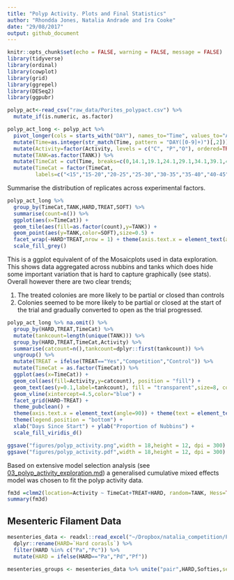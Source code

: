 ```yaml
---
title: "Polyp Activity. Plots and Final Statistics"
author: "Rhondda Jones, Natalia Andrade and Ira Cooke"
date: "29/08/2017"
output: github_document
---
```


```r
knitr::opts_chunk$set(echo = FALSE, warning = FALSE, message = FALSE)
library(tidyverse)
library(ordinal)
library(cowplot)
library(grid)
library(ggrepel)
library(DESeq2)
library(ggpubr)
```

```r
polyp_act<-read_csv("raw_data/Porites_polypact.csv") %>% 
  mutate_if(is.numeric, as.factor)

polyp_act_long <- polyp_act %>% 
  pivot_longer(cols = starts_with("DAY"), names_to="Time", values_to="Activity") %>% 
  mutate(Time=as.integer(str_match(Time, pattern = "DAY([0-9]+)")[,2])) %>% 
  mutate(Activity=factor(Activity, levels = c("C", "P","O"), ordered=TRUE)) %>% 
  mutate(TANK=as.factor(TANK)) %>% 
  mutate(TimeCat = cut(Time, breaks=c(0,14.1,19.1,24.1,29.1,34.1,39.1,44.1,49.1,54.1,60))) %>% 
  mutate(TimeCat = factor(TimeCat,
         labels=c("<15","15-20","20-25","25-30","30-35","35-40","40-45","45-50","50-55","55-60")))
```

Summarise the distribution of replicates across experimental factors.

```r
polyp_act_long %>% 
  group_by(TimeCat,TANK,HARD,TREAT,SOFT) %>% 
  summarise(count=n()) %>% 
  ggplot(aes(x=TimeCat)) + 
  geom_tile(aes(fill=as.factor(count),y=TANK)) +
  geom_point(aes(y=TANK,color=SOFT),size=0.5) +
  facet_wrap(~HARD*TREAT,nrow = 1) + theme(axis.text.x = element_text(angle=90)) + 
  scale_fill_grey()
```


This is a ggplot equivalent of of the Mosaicplots used in data exploration. This shows data aggregated across nubbins and tanks which does hide some important variation that is hard to capture graphically (see stats).  Overall however there are two clear trends;

1. The treated colonies are more likely to be partial or closed than controls
2. Colonies seemed to be more likely to be partial or closed at the start of the trial and gradually converted to open as the trial progressed.

```r
polyp_act_long %>% na.omit() %>% 
  group_by(HARD,TREAT,TimeCat) %>%   
  mutate(tankcount=length(unique(TANK))) %>% 
  group_by(HARD,TREAT,TimeCat,Activity) %>% 
  summarise(catcount=n(),tankcount=dplyr::first(tankcount)) %>% 
  ungroup() %>% 
  mutate(TREAT = ifelse(TREAT=="Yes","Competition","Control")) %>% 
  mutate(TimeCat = as.factor(TimeCat)) %>% 
  ggplot(aes(x=TimeCat)) + 
  geom_col(aes(fill=Activity,y=catcount), position = "fill") +
  geom_text(aes(y=0.1,label=tankcount), fill = "transparent",size=8, color="grey40") +
  geom_vline(xintercept=4.5,color="blue") +
  facet_grid(HARD~TREAT) + 
  theme_pubclean() +
  theme(axis.text.x = element_text(angle=90)) + theme(text = element_text(size=24)) +
  theme(legend.position = "bottom") +
  xlab("Days Since Start") + ylab("Proportion of Nubbins") +
  scale_fill_viridis_d()
```


```r
ggsave("figures/polyp_activity.png",width = 18,height = 12, dpi = 300)
ggsave("figures/polyp_activity.pdf",width = 18,height = 12, dpi = 300)
```


Based on extensive model selection analysis (see [03_polyp_activity_exploration.md](03_polyp_activity_exploration.md)) a generalised cumulative mixed effects model was chosen to fit the polyp activity data. 


```r
fm3d =clmm2(location=Activity ~ TimeCat+TREAT+HARD, random=TANK, Hess=TRUE,  data=polyp_act_long)
summary(fm3d)
```

## Mesenteric Filament Data

```r
mesenteries_data <- readxl::read_excel("~/Dropbox/natalia_competition/Porites_competition/Mesentries Obsv_Bothcorals.xlsx") %>%
  dplyr::rename(HARD=`Hard corasls`) %>% 
  filter(HARD %in% c("Pa","Pc")) %>% 
  mutate(HARD = ifelse(HARD=="Pa","Pd","Pf"))

mesenteries_groups <- mesenteries_data %>% unite("pair",HARD,Softies,sep="") %>% pull(pair) %>% unique()
```


